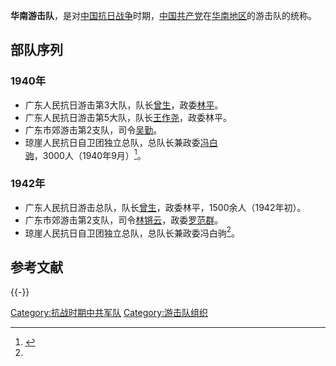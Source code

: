 {{noteTA
|T= zh-hans:华南游击队; zh-hant:華南游擊隊
|1= zh-hans:游击; zh-hant:游擊
}}
'''华南游击队'''，是对[[中国抗日战争|中国抗日战争]]时期，[[中国共产党|中国共产党]]在[[华南地区|华南地区]]的游击队的统称。

== 部队序列 ==
=== 1940年 ===
* 广东人民抗日游击第3大队，队长[[曾生|曾生]]，政委[[林平|林平]]。
* 广东人民抗日游击第5大队，队长[[王作尧|王作尧]]，政委林平。
* 广东市郊游击第2支队，司令[[吴勤|吴勤]]。
* 琼崖人民抗日自卫团独立总队，总队长兼政委[[冯白驹|冯白驹]]，3000人（1940年9月）<ref name="战史简编">{{cite book |editor=国防大学《战史简编》编写组 |title=中国人民解放军战史简编 |edition=第4版 |date=2002年1月 |publisher=解放军出版社 |location= |language=zh-hans |isbn=7-5065-0029-9 |pages= |chapter=「附序列表」 |chapterurl= |unified= |quote= }}</ref>。

=== 1942年 ===
* 广东人民抗日游击总队，队长[[曾生|曾生]]，政委林平，1500余人（1942年初）。
* 广东市郊游击第2支队，司令[[林锵云|林锵云]]，政委[[罗范群|罗范群]]。
* 琼崖人民抗日自卫团独立总队，总队长兼政委冯白驹<ref name="战史简编" />。

== 参考文献 ==
{{Reflist}}

{{-}}
{{中国共产党的有关信息|附属}}
{{中国抗日战争中共战役战斗}}
{{军事小作品}}
[[Category:抗战时期中共军队|Category:抗战时期中共军队]]
[[Category:游击队组织|Category:游击队组织]]